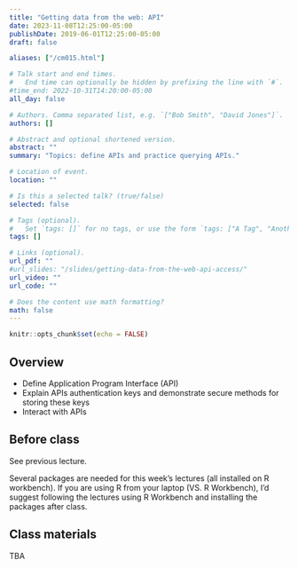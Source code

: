 ```yaml
---
title: "Getting data from the web: API"
date: 2023-11-08T12:25:00-05:00
publishDate: 2019-06-01T12:25:00-05:00
draft: false

aliases: ["/cm015.html"]

# Talk start and end times.
#   End time can optionally be hidden by prefixing the line with `#`.
#time_end: 2022-10-31T14:20:00-05:00
all_day: false

# Authors. Comma separated list, e.g. `["Bob Smith", "David Jones"]`.
authors: []

# Abstract and optional shortened version.
abstract: ""
summary: "Topics: define APIs and practice querying APIs."

# Location of event.
location: ""

# Is this a selected talk? (true/false)
selected: false

# Tags (optional).
#   Set `tags: []` for no tags, or use the form `tags: ["A Tag", "Another Tag"]` for one or more tags.
tags: []

# Links (optional).
url_pdf: ""
#url_slides: "/slides/getting-data-from-the-web-api-access/"
url_video: ""
url_code: ""

# Does the content use math formatting?
math: false
---
```


```r
knitr::opts_chunk$set(echo = FALSE)
```

## Overview

* Define Application Program Interface (API)
* Explain APIs authentication keys and demonstrate secure methods for storing these keys
* Interact with APIs

<!--
* Define JSON data structure and how to convert them to data frames
* Practice tidying messy JSON data objects using `tidyr`
* Demonstrate how to use canned packages in R to access APIs
* Practice gathering data from Twitter API using the `rtweet` package in R
-->

## Before class

See previous lecture.

Several packages are needed for this week's lectures (all installed on R workbench). If you are using R from your laptop (VS. R Workbench), I'd suggest following the lectures using R Workbench and installing the packages after class.

<!--
* Read [Getting data from the web: API access](/notes/application-program-interface/)
* Read [Getting data from the web: writing API queries](/notes/write-an-api-function/)
-->

## Class materials

TBA

<!--
* Run the code below in your console to download today’s in-class exercises: `usethis::use_course("css-materials/web-api-access")`
-->

<!--
* [Practice getting data from the Twitter API](/notes/twitter-api-practice/)
* [Simplifying lists](/notes/simplify-nested-lists/)
-->
